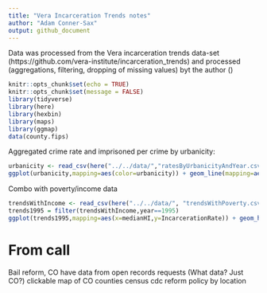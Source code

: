 ```yaml
---
title: "Vera Incarceration Trends notes"
author: "Adam Conner-Sax"
output: github_document
---
```


Data was processed from the Vera incarceration trends data-set (https://github.com/vera-institute/incarceration_trends) and processed (aggregations, filtering, dropping of missing values) byt the author ()

```r
knitr::opts_chunk$set(echo = TRUE)
knitr::opts_chunk$set(message = FALSE)
library(tidyverse)
library(here)
library(hexbin)
library(maps)
library(ggmap)
data(county.fips)
```

Aggregated crime rate and imprisoned per crime by urbanicity: 


```r
urbanicity <- read_csv(here("../../data/","ratesByUrbanicityAndYear.csv"))
ggplot(urbanicity,mapping=aes(color=urbanicity)) + geom_line(mapping=aes(x=year,y=CrimeRate)) + geom_point(mapping=aes(x=year,y=ImprisonedPerCrimeRate)) + facet_grid(rows=vars(urbanicity)) + scale_y_continuous(labels=scales::percent) + labs(x="Year",y="Rate",title="Crime and Prison Admission/Crime by Urbanicity",subtitle="Line is Crime and points are Prison Admission/Crime", caption="Data from Vera Institute of Justice")
```


Combo with poverty/income data

```r
trendsWithIncome <- read_csv(here("../../data/", "trendsWithPoverty.csv"))
trends1995 = filter(trendsWithIncome,year==1995)
ggplot(trends1995,mapping=aes(x=medianHI,y=IncarcerationRate)) + geom_hex()
```


# From call
Bail reform, CO
have data from open records requests (What data? Just CO?)
clickable map of CO counties
census
cdc
reform policy by location

